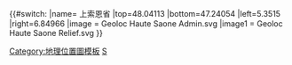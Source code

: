 {{#switch:{{{1}}}
|name= 上索恩省
|top=48.04113
|bottom=47.24054
|left=5.3515
|right=6.84966
|image = Geoloc Haute Saone Admin.svg
|image1 = Geoloc Haute Saone Relief.svg
}}<noinclude>{{Location map/Info}}
[[Category:地理位置圖模板]]
[[Category:法国各省地理位置图模板|S]]
</noinclude>